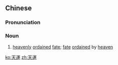 {{also|天运}}
==Chinese==
{{zh-forms|s=天运}}

===Pronunciation===
{{zh-pron
|m=tiānyùn
|cat=n
}}

===Noun===
{{zh-noun}}

# {{lb|zh|archaic}} [[heavenly]] [[ordained]] [[fate]]; [[fate]] [[ordained]] by [[heaven]]

[[ko:天運]]
[[zh:天運]]